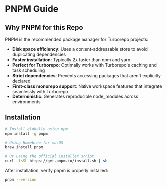 # PNPM Guide

## Why PNPM for this Repo

PNPM is the recommended package manager for Turborepo projects:

- **Disk space efficiency**: Uses a content-addressable store to avoid duplicating dependencies
- **Faster installation**: Typically 2x faster than npm and yarn
- **Perfect for Turborepo**: Optimally works with Turborepo's caching and task scheduling
- **Strict dependencies**: Prevents accessing packages that aren't explicitly declared
- **First-class monorepo support**: Native workspace features that integrate seamlessly with Turborepo
- **Deterministic**: Generates reproducible node_modules across environments

## Installation

```bash
# Install globally using npm
npm install -g pnpm

# Using Homebrew for macOS
brew install pnpm

# Or using the official installer script
curl -fsSL https://get.pnpm.io/install.sh | sh -
```

After installation, verify pnpm is properly installed:

```bash
pnpm --version
```
